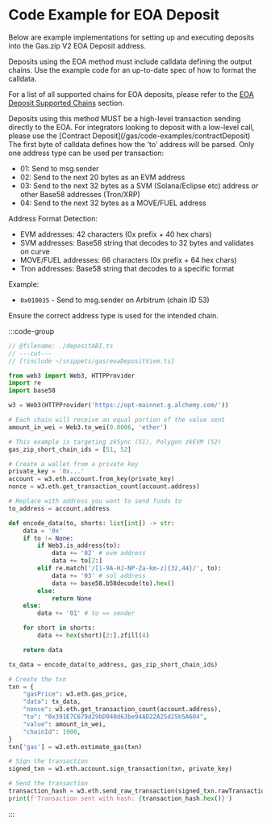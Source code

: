 
# Code Example for EOA Deposit

Below are example implementations for setting up and executing deposits into the Gas.zip V2 EOA Deposit address.

Deposits using the EOA method must include calldata defining the output chains.
Use the example code for an up-to-date spec of how to format the calldata.

For a list of all supported chains for EOA deposits, please refer to the [EOA Deposit Supported Chains](/gas/chain-support/inbound#eoa-deposit) section.

<Callout type="warning">
  Deposits using this method MUST be a high-level transaction sending directly to the EOA. For integrators looking to
  deposit with a low-level call, please use the [Contract Deposit](/gas/code-examples/contractDeposit)
</Callout>

<Callout type="info">
The first byte of calldata defines how the 'to' address will be parsed. Only one address type can be used per transaction:

- 01: Send to msg.sender
- 02: Send to the next 20 bytes as an EVM address
- 03: Send to the next 32 bytes as a SVM (Solana/Eclipse etc) address *or* other Base58 addresses (Tron/XRP)
- 04: Send to the next 32 bytes as a MOVE/FUEL address

Address Format Detection:

- EVM addresses: 42 characters (0x prefix + 40 hex chars)
- SVM addresses: Base58 string that decodes to 32 bytes and validates on curve
- MOVE/FUEL addresses: 66 characters (0x prefix + 64 hex chars)
- Tron addresses: Base58 string that decodes to a specific format

Example:

- `0x010035` - Send to msg.sender on Arbitrum (chain ID 53)

Ensure the correct address type is used for the intended chain.

</Callout>

:::code-group

```ts twoslash [viem]
// @filename: ./depositABI.ts
// ---cut---
// [!include ~/snippets/gas/eoaDepositViem.ts]
```

```python [python]
from web3 import Web3, HTTPProvider
import re
import base58

w3 = Web3(HTTPProvider('https://opt-mainnet.g.alchemy.com/'))

# Each chain will receive an equal portion of the value sent
amount_in_wei = Web3.to_wei(0.0006, 'ether')

# This example is targeting zkSync (51), Polygon zkEVM (52)
gas_zip_short_chain_ids = [51, 52]

# Create a wallet from a private key
private_key = '0x...'
account = w3.eth.account.from_key(private_key)
nonce = w3.eth.get_transaction_count(account.address)

# Replace with address you want to send funds to
to_address = account.address

def encode_data(to, shorts: list[int]) -> str:
    data = '0x'
    if to != None:
        if Web3.is_address(to):
            data += '02' # evm address
            data += to[2:]
        elif re.match('/[1-9A-HJ-NP-Za-km-z]{32,44}/', to):
            data += '03' # sol address
            data += base58.b58decode(to).hex()
        else:
            return None
    else:
        data += '01' # to == sender

    for short in shorts:
        data += hex(short)[2:].zfill(4)

    return data

tx_data = encode_data(to_address, gas_zip_short_chain_ids)

# Create the txn
txn = {
    "gasPrice": w3.eth.gas_price,
    "data": tx_data,
    "nonce": w3.eth.get_transaction_count(account.address),
    "to": "0x391E7C679d29bD940d63be94AD22A25d25b5A604",
    "value": amount_in_wei,
    "chainId": 1900,
}
txn['gas'] = w3.eth.estimate_gas(txn)

# Sign the transaction
signed_txn = w3.eth.account.sign_transaction(txn, private_key)

# Send the transaction
transaction_hash = w3.eth.send_raw_transaction(signed_txn.rawTransaction)
print(f'Transaction sent with hash: {transaction_hash.hex()}')
```

:::
